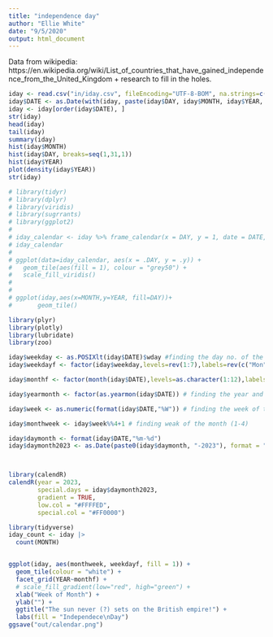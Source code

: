 ```yaml
---
title: "independence day"
author: "Ellie White"
date: "9/5/2020"
output: html_document
---
```


Data from wikipedia: https://en.wikipedia.org/wiki/List_of_countries_that_have_gained_independence_from_the_United_Kingdom + research to fill in the holes. 

```r
iday <- read.csv("in/iday.csv", fileEncoding="UTF-8-BOM", na.strings=c(""))
iday$DATE <- as.Date(with(iday, paste(iday$DAY, iday$MONTH, iday$YEAR, sep="-")), "%d-%m-%Y")
iday <- iday[order(iday$DATE), ]
str(iday)
head(iday)
tail(iday)
summary(iday)
hist(iday$MONTH)
hist(iday$DAY, breaks=seq(1,31,1))
hist(iday$YEAR)
plot(density(iday$YEAR))
str(iday)
```

```r
# library(tidyr)
# library(dplyr)
# library(viridis)
# library(sugrrants)
# library(ggplot2)
# 
# iday_calendar <- iday %>% frame_calendar(x = DAY, y = 1, date = DATE, calendar = "monthly")
# iday_calendar
# 
# ggplot(data=iday_calendar, aes(x = .DAY, y = .y)) +
#   geom_tile(aes(fill = 1), colour = "grey50") +
#   scale_fill_viridis()
# 
# 
# ggplot(iday,aes(x=MONTH,y=YEAR, fill=DAY))+
#       geom_tile()

library(plyr)
library(plotly)
library(lubridate)
library(zoo)

iday$weekday <- as.POSIXlt(iday$DATE)$wday #finding the day no. of the week
iday$weekdayf <- factor(iday$weekday,levels=rev(1:7),labels=rev(c("Mon","Tue","Wed","Thu","Fri","Sat","Sun")),ordered=TRUE) # converting the day no. to factor

iday$monthf <- factor(month(iday$DATE),levels=as.character(1:12),labels=c("Jan","Feb","Mar","Apr","May","Jun","Jul","Aug","Sep","Oct","Nov","Dec"), ordered=TRUE) # finding the month

iday$yearmonth <- factor(as.yearmon(iday$DATE)) # finding the year and the month from the date. Eg: Nov 2018

iday$week <- as.numeric(format(iday$DATE,"%W")) # finding the week of the year for each date

iday$monthweek <- iday$week%%4+1 # finding weak of the month (1-4)

iday$daymonth <- format(iday$DATE,"%m-%d")
iday$daymonth2023 <- as.Date(paste0(iday$daymonth, "-2023"), format = "%m-%d-%Y")



library(calendR)
calendR(year = 2023,
        special.days = iday$daymonth2023,
        gradient = TRUE,
        low.col = "#FFFFED",
        special.col = "#FF0000")

library(tidyverse)
iday_count <- iday |>
  count(MONTH)


ggplot(iday, aes(monthweek, weekdayf, fill = 1)) + 
  geom_tile(colour = "white") + 
  facet_grid(YEAR~monthf) + 
  # scale_fill_gradient(low="red", high="green") +  
  xlab("Week of Month") + 
  ylab("") + 
  ggtitle("The sun never (?) sets on the British empire!") + 
  labs(fill = "Independece\nDay")
ggsave("out/calendar.png")
```

